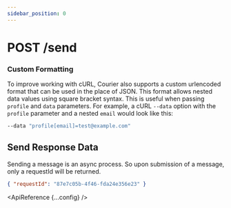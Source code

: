 ```yaml
---
sidebar_position: 0
---
```



# POST /send

### Custom Formatting

To improve working with cURL, Courier also supports a custom urlencoded format that can be used in the place of JSON.
This format allows nested data values using square bracket syntax. This is useful when passing `profile` and `data` parameters.
For example, a cURL `--data` option with the `profile` parameter and a nested `email` would look like this:
```bash
--data "profile[email]=test@example.com"
```

## Send Response Data

Sending a message is an async process. So upon submission of a message,
only a requestId will be returned.

```json
{ "requestId": "87e7c05b-4f46-fda24e356e23" }
```

<ApiReference {...config} />
